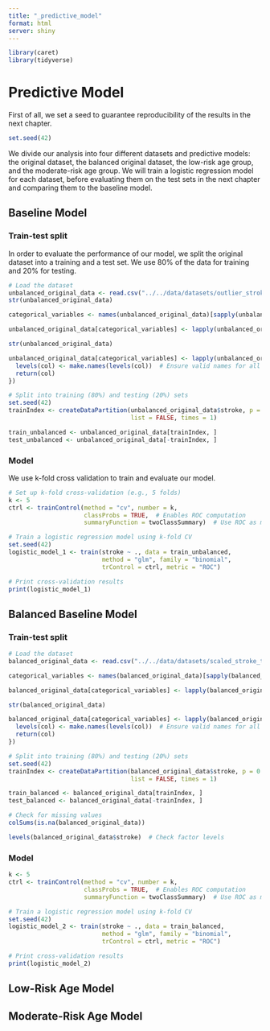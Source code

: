 ```yaml
---
title: "_predictive_model"
format: html
server: shiny
---
```

```r
library(caret)
library(tidyverse)
```
# Predictive Model
First of all, we set a seed to guarantee reproducibility of the results in the next chapter.

```r
set.seed(42)
```

We divide our analysis into four different datasets and predictive models: the original dataset, the balanced original dataset, the low-risk age group, and the moderate-risk age group. We will train a logistic regression model for each dataset, before evaluating them on the test sets in the next chapter and comparing them to the baseline model.

## Baseline Model

### Train-test split

In order to evaluate the performance of our model, we split the original dataset into a training and a test set. We use 80% of the data for training and 20% for testing.
```r
# Load the dataset
unbalanced_original_data <- read.csv("../../data/datasets/outlier_stroke_tb.csv")
str(unbalanced_original_data)
```
```r
categorical_variables <- names(unbalanced_original_data)[sapply(unbalanced_original_data, function (x) is.integer(x))]

unbalanced_original_data[categorical_variables] <- lapply(unbalanced_original_data[categorical_variables], factor)

str(unbalanced_original_data)
```
```r
unbalanced_original_data[categorical_variables] <- lapply(unbalanced_original_data[categorical_variables], function(col) {
  levels(col) <- make.names(levels(col))  # Ensure valid names for all levels
  return(col)
})
```

```r
# Split into training (80%) and testing (20%) sets
set.seed(42)  
trainIndex <- createDataPartition(unbalanced_original_data$stroke, p = 0.8, 
                                  list = FALSE, times = 1)

train_unbalanced <- unbalanced_original_data[trainIndex, ]
test_unbalanced <- unbalanced_original_data[-trainIndex, ]
```


### Model 
We use k-fold cross validation to train and evaluate our model. 

```r
# Set up k-fold cross-validation (e.g., 5 folds)
k <- 5
ctrl <- trainControl(method = "cv", number = k, 
                     classProbs = TRUE,  # Enables ROC computation
                     summaryFunction = twoClassSummary)  # Use ROC as metric

# Train a logistic regression model using k-fold CV
set.seed(42)  
logistic_model_1 <- train(stroke ~ ., data = train_unbalanced,
                          method = "glm", family = "binomial",
                          trControl = ctrl, metric = "ROC")

# Print cross-validation results
print(logistic_model_1)
```
## Balanced Baseline Model


### Train-test split
```r
# Load the dataset
balanced_original_data <- read.csv("../../data/datasets/scaled_stroke_tb.csv")
```

```r
categorical_variables <- names(balanced_original_data)[sapply(balanced_original_data, function (x) is.integer(x))]

balanced_original_data[categorical_variables] <- lapply(balanced_original_data[categorical_variables], factor)

str(balanced_original_data)
```


```r
balanced_original_data[categorical_variables] <- lapply(balanced_original_data[categorical_variables], function(col) {
  levels(col) <- make.names(levels(col))  # Ensure valid names for all levels
  return(col)
})
```

```r
# Split into training (80%) and testing (20%) sets
set.seed(42)  
trainIndex <- createDataPartition(balanced_original_data$stroke, p = 0.8, 
                                  list = FALSE, times = 1)

train_balanced <- balanced_original_data[trainIndex, ]
test_balanced <- balanced_original_data[-trainIndex, ]

# Check for missing values
colSums(is.na(balanced_original_data))

levels(balanced_original_data$stroke)  # Check factor levels


```



### Model
```r
k <- 5
ctrl <- trainControl(method = "cv", number = k, 
                     classProbs = TRUE,  # Enables ROC computation
                     summaryFunction = twoClassSummary)  # Use ROC as metric

# Train a logistic regression model using k-fold CV
set.seed(42)  
logistic_model_2 <- train(stroke ~ ., data = train_balanced,
                          method = "glm", family = "binomial",
                          trControl = ctrl, metric = "ROC")

# Print cross-validation results
print(logistic_model_2)
```


## Low-Risk Age Model

## Moderate-Risk Age Model

